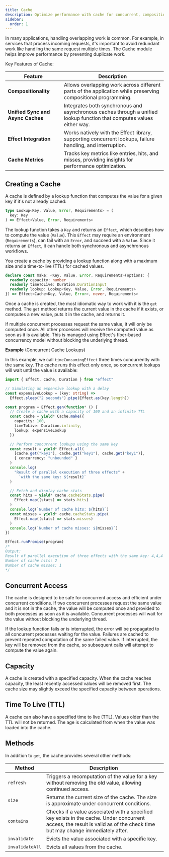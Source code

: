 ```yaml
---
title: Cache
description: Optimize performance with cache for concurrent, compositional, and efficient value retrieval.
sidebar:
  order: 1
---
```


In many applications, handling overlapping work is common. For example, in services that process incoming requests, it's important to avoid redundant work like handling the same request multiple times. The Cache module helps improve performance by preventing duplicate work.

Key Features of Cache:

| Feature                           | Description                                                                                                            |
| --------------------------------- | ---------------------------------------------------------------------------------------------------------------------- |
| **Compositionality**              | Allows overlapping work across different parts of the application while preserving compositional programming.          |
| **Unified Sync and Async Caches** | Integrates both synchronous and asynchronous caches through a unified lookup function that computes values either way. |
| **Effect Integration**            | Works natively with the Effect library, supporting concurrent lookups, failure handling, and interruption.             |
| **Cache Metrics**                 | Tracks key metrics like entries, hits, and misses, providing insights for performance optimization.                    |

## Creating a Cache

A cache is defined by a lookup function that computes the value for a given key if it's not already cached:

```ts showLineNumbers=false
type Lookup<Key, Value, Error, Requirements> = (
  key: Key
) => Effect<Value, Error, Requirements>
```

The lookup function takes a `Key` and returns an `Effect`, which describes how to compute the value (`Value`). This `Effect` may require an environment (`Requirements`), can fail with an `Error`, and succeed with a `Value`. Since it returns an `Effect`, it can handle both synchronous and asynchronous workflows.

You create a cache by providing a lookup function along with a maximum size and a time-to-live (TTL) for cached values.

```ts showLineNumbers=false
declare const make: <Key, Value, Error, Requirements>(options: {
  readonly capacity: number
  readonly timeToLive: Duration.DurationInput
  readonly lookup: Lookup<Key, Value, Error, Requirements>
}) => Effect<Cache<Key, Value, Error>, never, Requirements>
```

Once a cache is created, the most idiomatic way to work with it is the `get` method.
The `get` method returns the current value in the cache if it exists, or computes a new value, puts it in the cache, and returns it.

If multiple concurrent processes request the same value, it will only be computed once. All other processes will receive the computed value as soon as it is available. This is managed using Effect's fiber-based concurrency model without blocking the underlying thread.

**Example** (Concurrent Cache Lookups)

In this example, we call `timeConsumingEffect` three times concurrently with the same key.
The cache runs this effect only once, so concurrent lookups will wait until the value is available:

```ts twoslash
import { Effect, Cache, Duration } from "effect"

// Simulating an expensive lookup with a delay
const expensiveLookup = (key: string) =>
  Effect.sleep("2 seconds").pipe(Effect.as(key.length))

const program = Effect.gen(function* () {
  // Create a cache with a capacity of 100 and an infinite TTL
  const cache = yield* Cache.make({
    capacity: 100,
    timeToLive: Duration.infinity,
    lookup: expensiveLookup
  })

  // Perform concurrent lookups using the same key
  const result = yield* Effect.all(
    [cache.get("key1"), cache.get("key1"), cache.get("key1")],
    { concurrency: "unbounded" }
  )
  console.log(
    "Result of parallel execution of three effects" +
      `with the same key: ${result}`
  )

  // Fetch and display cache stats
  const hits = yield* cache.cacheStats.pipe(
    Effect.map((stats) => stats.hits)
  )
  console.log(`Number of cache hits: ${hits}`)
  const misses = yield* cache.cacheStats.pipe(
    Effect.map((stats) => stats.misses)
  )
  console.log(`Number of cache misses: ${misses}`)
})

Effect.runPromise(program)
/*
Output:
Result of parallel execution of three effects with the same key: 4,4,4
Number of cache hits: 2
Number of cache misses: 1
*/
```

## Concurrent Access

The cache is designed to be safe for concurrent access and efficient under concurrent conditions. If two concurrent processes request the same value and it is not in the cache, the value will be computed once and provided to both processes as soon as it is available. Concurrent processes will wait for the value without blocking the underlying thread.

If the lookup function fails or is interrupted, the error will be propagated to all concurrent processes waiting for the value. Failures are cached to prevent repeated computation of the same failed value. If interrupted, the key will be removed from the cache, so subsequent calls will attempt to compute the value again.

## Capacity

A cache is created with a specified capacity. When the cache reaches capacity, the least recently accessed values will be removed first. The cache size may slightly exceed the specified capacity between operations.

## Time To Live (TTL)

A cache can also have a specified time to live (TTL). Values older than the TTL will not be returned. The age is calculated from when the value was loaded into the cache.

## Methods

In addition to `get`, the cache provides several other methods:

| Method          | Description                                                                                                                                                                |
| --------------- | -------------------------------------------------------------------------------------------------------------------------------------------------------------------------- |
| `refresh`       | Triggers a recomputation of the value for a key without removing the old value, allowing continued access.                                                                 |
| `size`          | Returns the current size of the cache. The size is approximate under concurrent conditions.                                                                                |
| `contains`      | Checks if a value associated with a specified key exists in the cache. Under concurrent access, the result is valid as of the check time but may change immediately after. |
| `invalidate`    | Evicts the value associated with a specific key.                                                                                                                           |
| `invalidateAll` | Evicts all values from the cache.                                                                                                                                          |
